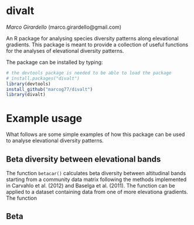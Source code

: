 # divalt
*Marco Girardello* (marco.girardello@gmail.com) 

An R package for analysing species diversity patterns along elevational gradients. This package is meant to provide a collection of useful functions for the analyses of elevational diversity patterns.

The package can be installed by typing:

```r
# the devtools package is needed to be able to load the package
# install.packages("divalt")
library(devtools)
install_github("marcog77/divalt")
library(divalt)
``` 
# Example usage
What follows are some simple examples of how this package can be used to analyse elevational diversity patterns.


## Beta diversity between elevational bands
The function `betacar()` calculates beta diversity between altitudinal bands starting from a community data matrix following the methods implemented in Carvahlo et al. (2012) and
Baselga et al. (2011). The function can be applied to a dataset containing data from one of more elevationa gradients. The function 


## Beta  

